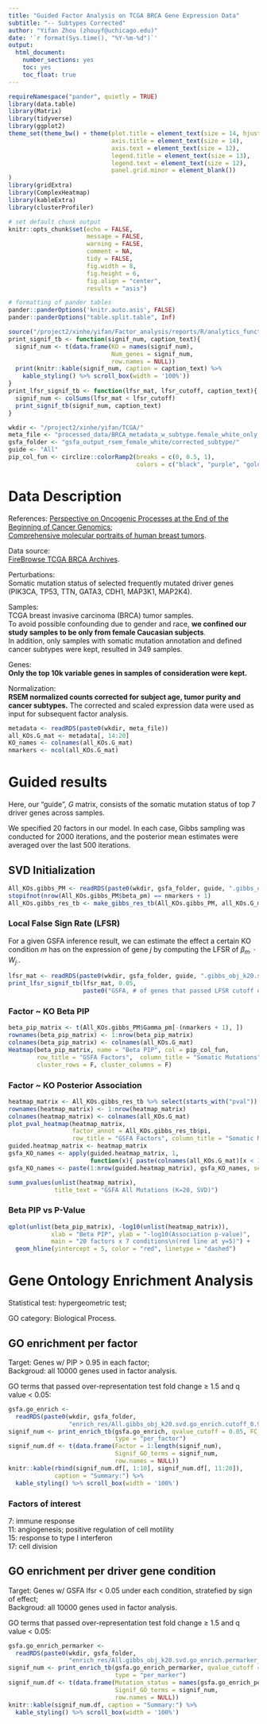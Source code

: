 ```yaml
---
title: "Guided Factor Analysis on TCGA BRCA Gene Expression Data"
subtitle: "-- Subtypes Corrected"
author: "Yifan Zhou (zhouyf@uchicago.edu)"
date: '`r format(Sys.time(), "%Y-%m-%d")`'
output:
  html_document:
    number_sections: yes
    toc: yes
    toc_float: true
---
```


```r
requireNamespace("pander", quietly = TRUE)
library(data.table)
library(Matrix)
library(tidyverse)
library(ggplot2)
theme_set(theme_bw() + theme(plot.title = element_text(size = 14, hjust = 0.5),
                             axis.title = element_text(size = 14),
                             axis.text = element_text(size = 12),
                             legend.title = element_text(size = 13),
                             legend.text = element_text(size = 12),
                             panel.grid.minor = element_blank())
)
library(gridExtra)
library(ComplexHeatmap)
library(kableExtra)
library(clusterProfiler)

# set default chunk output
knitr::opts_chunk$set(echo = FALSE,
                      message = FALSE,
                      warning = FALSE,
                      comment = NA,
                      tidy = FALSE,
                      fig.width = 8,
                      fig.height = 6,
                      fig.align = "center",
                      results = "asis")

# formatting of pander tables
pander::panderOptions('knitr.auto.asis', FALSE)
pander::panderOptions("table.split.table", Inf)
```

```r
source("/project2/xinhe/yifan/Factor_analysis/reports/R/analytics_functions.R")
print_signif_tb <- function(signif_num, caption_text){
  signif_num <- t(data.frame(KO = names(signif_num),
                             Num_genes = signif_num,
                             row.names = NULL))
  print(knitr::kable(signif_num, caption = caption_text) %>%
    kable_styling() %>% scroll_box(width = '100%'))
}
print_lfsr_signif_tb <- function(lfsr_mat, lfsr_cutoff, caption_text){
  signif_num <- colSums(lfsr_mat < lfsr_cutoff)
  print_signif_tb(signif_num, caption_text)
}

wkdir <- "/project2/xinhe/yifan/TCGA/"
meta_file <- "processed_data/BRCA_metadata_w_subtype.female_white_only.rds"
gsfa_folder <- "gsfa_output_rsem_female_white/corrected_subtype/"
guide <- "All"
pip_col_fun <- circlize::colorRamp2(breaks = c(0, 0.5, 1),
                                    colors = c("black", "purple", "gold"))
```

# Data Description

References:
[Perspective on Oncogenic Processes at the End of the Beginning of Cancer Genomics](https://www.ncbi.nlm.nih.gov/pmc/articles/PMC5916814/);   
[Comprehensive molecular portraits of human breast tumors](https://www.ncbi.nlm.nih.gov/pmc/articles/PMC3465532/).

Data source:   
[FireBrowse TCGA BRCA Archives](http://firebrowse.org/?cohort=BRCA&download_dialog=true).

Perturbations:    
Somatic mutation status of selected frequently mutated driver genes (PIK3CA, TP53, TTN, GATA3, CDH1, MAP3K1, MAP2K4).

Samples:    
TCGA breast invasive carcinoma (BRCA) tumor samples.   
To avoid possible confounding due to gender and race, **we confined our study samples to be only from female Caucasian subjects**.    
In addition, only samples with somatic mutation annotation and defined cancer subtypes were kept, resulted in 349 samples.

Genes:    
**Only the top 10k variable genes in samples of consideration were kept.**

Normalization:    
**RSEM normalized counts corrected for subject age, tumor purity and cancer subtypes.** The corrected and scaled expression data were used as input for subsequent factor analysis.

```r
metadata <- readRDS(paste0(wkdir, meta_file))
all_KOs.G_mat <- metadata[, 14:20]
KO_names <- colnames(all_KOs.G_mat)
nmarkers <- ncol(all_KOs.G_mat)
```

# Guided results

Here, our "guide", $G$ matrix, consists of the somatic mutation status of top 7 driver genes across samples.

We specified 20 factors in our model. In each case, Gibbs sampling was conducted for 2000 iterations, and the posterior mean estimates were averaged over the last 500 iterations.

## SVD Initialization
```r
All_KOs.gibbs_PM <- readRDS(paste0(wkdir, gsfa_folder, guide, ".gibbs_obj_k20.svd.PM.rds"))
stopifnot(nrow(All_KOs.gibbs_PM$beta_pm) == nmarkers + 1)
All_KOs.gibbs_res_tb <- make_gibbs_res_tb(All_KOs.gibbs_PM, all_KOs.G_mat, compute_pve = F)
```

### Local False Sign Rate (LFSR)

For a given GSFA inference result, we can estimate the effect a certain KO condition $m$ has on the expression of gene $j$ by computing the LFSR of $\beta_{m\cdot} \cdot W_{j\cdot}$.

```r
lfsr_mat <- readRDS(paste0(wkdir, gsfa_folder, guide, ".gibbs_obj_k20.svd.lfsr_mat.rds"))
print_lfsr_signif_tb(lfsr_mat, 0.05,
                     paste0("GSFA, # of genes that passed LFSR cutoff of 0.05:"))
```

### Factor ~ KO Beta PIP
```r
beta_pip_matrix <- t(All_KOs.gibbs_PM$Gamma_pm[-(nmarkers + 1), ])
rownames(beta_pip_matrix) <- 1:nrow(beta_pip_matrix)
colnames(beta_pip_matrix) <- colnames(all_KOs.G_mat)
Heatmap(beta_pip_matrix, name = "Beta PIP", col = pip_col_fun,
        row_title = "GSFA Factors",  column_title = "Somatic Mutations",
        cluster_rows = F, cluster_columns = F)
```

### Factor ~ KO Posterior Association
```r
heatmap_matrix <- All_KOs.gibbs_res_tb %>% select(starts_with("pval"))
rownames(heatmap_matrix) <- 1:nrow(heatmap_matrix)
colnames(heatmap_matrix) <- colnames(all_KOs.G_mat)
plot_pval_heatmap(heatmap_matrix,
                  factor_annot = All_KOs.gibbs_res_tb$pi,
                  row_title = "GSFA Factors", column_title = "Somatic Mutations")
guided.heatmap_matrix <- heatmap_matrix
gsfa_KO_names <- apply(guided.heatmap_matrix, 1,
                       function(x){ paste(colnames(all_KOs.G_mat)[x < 1e-4], collapse = ",") })
gsfa_KO_names <- paste(1:nrow(guided.heatmap_matrix), gsfa_KO_names, sep = " - ")
```

```r
summ_pvalues(unlist(heatmap_matrix),
             title_text = "GSFA All Mutations (K=20, SVD)")
```

### Beta PIP vs P-Value
```r
qplot(unlist(beta_pip_matrix), -log10(unlist(heatmap_matrix)),
            xlab = "Beta PIP", ylab = "-log10(Association p-value)",
            main = "20 factors x 7 conditions\n(red line at y=5)") +
  geom_hline(yintercept = 5, color = "red", linetype = "dashed")
```

# Gene Ontology Enrichment Analysis

Statistical test: hypergeometric test;

GO category: Biological Process.

## GO enrichment per factor

Target: Genes w/ PIP > 0.95 in each factor;    
Backgroud: all 10000 genes used in factor analysis.

GO terms that passed over-representation test fold change $\geq$ 1.5 and q value $<$ 0.05:

```r
gsfa.go_enrich <-
  readRDS(paste0(wkdir, gsfa_folder,
                 "enrich_res/All.gibbs_obj_k20.svd.go_enrich.cutoff_0.95.rds"))
signif_num <- print_enrich_tb(gsfa.go_enrich, qvalue_cutoff = 0.05, FC_cutoff = 1.5,
                              type = "per_factor")
signif_num.df <- t(data.frame(Factor = 1:length(signif_num),
                              Signif_GO_terms = signif_num,
                              row.names = NULL))
knitr::kable(rbind(signif_num.df[, 1:10], signif_num.df[, 11:20]),
             caption = "Summary:") %>%
  kable_styling() %>% scroll_box(width = '100%')
```

### Factors of interest

7: immune response    
11: angiogenesis; positive regulation of cell motility    
15: response to type I interferon   
17: cell division

## GO enrichment per driver gene condition

Target: Genes w/ GSFA lfsr < 0.05 under each condition, stratefied by sign of effect;    
Backgroud: all 10000 genes used in factor analysis.

GO terms that passed over-representation test fold change $\geq$ 1.5 and q value $<$ 0.05:

```r
gsfa.go_enrich_permarker <-
  readRDS(paste0(wkdir, gsfa_folder,
                 "enrich_res/All.gibbs_obj_k20.svd.go_enrich.permarker_updown.rds"))
signif_num <- print_enrich_tb(gsfa.go_enrich_permarker, qvalue_cutoff = 0.05, FC_cutoff = 1.5,
                              type = "per_marker")
signif_num.df <- t(data.frame(Mutation_status = names(gsfa.go_enrich_permarker),
                              Signif_GO_terms = signif_num,
                              row.names = NULL))
knitr::kable(signif_num.df, caption = "Summary:") %>%
  kable_styling() %>% scroll_box(width = '100%')
```
